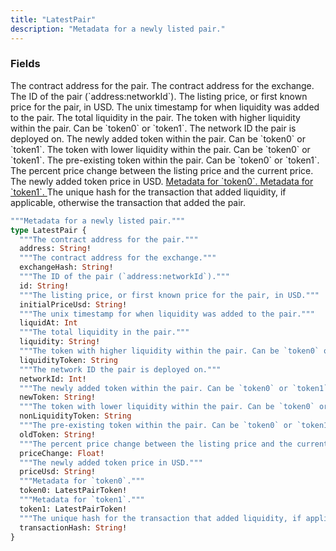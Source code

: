 ```yaml
---
title: "LatestPair"
description: "Metadata for a newly listed pair."
---
```


### Fields

<ResponseField name="address" type="String!" required>
  The contract address for the pair.
</ResponseField>

<ResponseField name="exchangeHash" type="String!" required>
  The contract address for the exchange.
</ResponseField>

<ResponseField name="id" type="String!" required>
  The ID of the pair (`address:networkId`).
</ResponseField>

<ResponseField name="initialPriceUsd" type="String!" required>
  The listing price, or first known price for the pair, in USD.
</ResponseField>

<ResponseField name="liquidAt" type="Int">
  The unix timestamp for when liquidity was added to the pair.
</ResponseField>

<ResponseField name="liquidity" type="String!" required>
  The total liquidity in the pair.
</ResponseField>

<ResponseField name="liquidityToken" type="String">
  The token with higher liquidity within the pair. Can be `token0` or `token1`.
</ResponseField>

<ResponseField name="networkId" type="Int!" required>
  The network ID the pair is deployed on.
</ResponseField>

<ResponseField name="newToken" type="String!" required>
  The newly added token within the pair. Can be `token0` or `token1`.
</ResponseField>

<ResponseField name="nonLiquidityToken" type="String">
  The token with lower liquidity within the pair. Can be `token0` or `token1`.
</ResponseField>

<ResponseField name="oldToken" type="String!" required>
  The pre-existing token within the pair. Can be `token0` or `token1`.
</ResponseField>

<ResponseField name="priceChange" type="Float!" required>
  The percent price change between the listing price and the current price.
</ResponseField>

<ResponseField name="priceUsd" type="String!" required>
  The newly added token price in USD.
</ResponseField>

<a href="/api-reference/types/latestpairtoken">
  <ResponseField name="token0" type="LatestPairToken!" required>
    Metadata for `token0`.
  </ResponseField>
</a>

<a href="/api-reference/types/latestpairtoken">
  <ResponseField name="token1" type="LatestPairToken!" required>
    Metadata for `token1`.
  </ResponseField>
</a>

<ResponseField name="transactionHash" type="String!" required>
  The unique hash for the transaction that added liquidity, if applicable, otherwise the transaction that added the pair.
</ResponseField>


```graphql LatestPair
"""Metadata for a newly listed pair."""
type LatestPair {
  """The contract address for the pair."""
  address: String!
  """The contract address for the exchange."""
  exchangeHash: String!
  """The ID of the pair (`address:networkId`)."""
  id: String!
  """The listing price, or first known price for the pair, in USD."""
  initialPriceUsd: String!
  """The unix timestamp for when liquidity was added to the pair."""
  liquidAt: Int
  """The total liquidity in the pair."""
  liquidity: String!
  """The token with higher liquidity within the pair. Can be `token0` or `token1`."""
  liquidityToken: String
  """The network ID the pair is deployed on."""
  networkId: Int!
  """The newly added token within the pair. Can be `token0` or `token1`."""
  newToken: String!
  """The token with lower liquidity within the pair. Can be `token0` or `token1`."""
  nonLiquidityToken: String
  """The pre-existing token within the pair. Can be `token0` or `token1`."""
  oldToken: String!
  """The percent price change between the listing price and the current price."""
  priceChange: Float!
  """The newly added token price in USD."""
  priceUsd: String!
  """Metadata for `token0`."""
  token0: LatestPairToken!
  """Metadata for `token1`."""
  token1: LatestPairToken!
  """The unique hash for the transaction that added liquidity, if applicable, otherwise the transaction that added the pair."""
  transactionHash: String!
}
```
